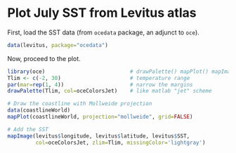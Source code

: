 # Plot July SST from Levitus atlas

First, load the SST data (from ``ocedata`` package, an adjunct to ``oce``).
```r
data(levitus, package="ocedata")
```

Now, proceed to the plot.
```r
library(oce)                           # drawPalette() mapPlot() mapImage()
Tlim <- c(-2, 30)                      # temperature range
par(mar=rep(1, 4))                     # narrow the margins
drawPalette(Tlim, col=oceColorsJet)    # like matlab "jet" scheme

# Draw the coastline with Mollweide projection
data(coastlineWorld)
mapPlot(coastlineWorld, projection="mollweide", grid=FALSE)

# Add the SST
mapImage(levitus$longitude, levitus$latitude, levitus$SST,
         col=oceColorsJet, zlim=Tlim, missingColor='lightgray')
```

